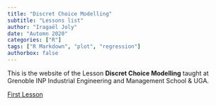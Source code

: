 ```yaml
---
title: "Discret Choice Modelling"
subtitle: "Lessons list"
author: "Iragaël Joly"
date: "Automn 2020"
categories: ["R"]
tags: ["R Markdown", "plot", "regression"]
authorbox: false
---
```


This is the website of the Lesson **Discret Choice Modelling** taught at Grenoble INP Industrial Engineering and Management School & UGA.

[First Lesson](/lesson_1)
